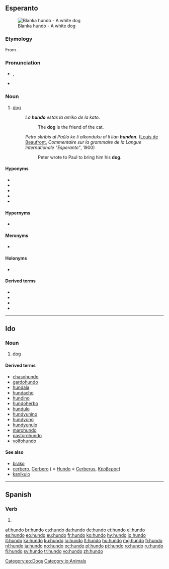 ==Esperanto==
{{wikipedia|lang=eo}}
[[File:2008-07-11 White German Shepherd pup chilling at the Coker Arboretum.jpg|thumb|Blanka hundo - A white dog]]

===Etymology===
From {{etyl|de|eo}} {{term|Hund|lang=de}}.

===Pronunciation===
* {{IPA|lang=eo|/ˈhundo/}}, {{X-SAMPA|lang=eo|/"hundo/}}
* {{hyphenation|hun|do}}

===Noun===
{{eo-noun}}

# [[dog]]
#: ''La '''hundo''' estas la amiko de la kato''.
#:: The '''dog''' is the friend of the cat.
#: ''Petro skribis al Paŭlo ke li alkonduku al li lian '''hundon'''.'' ([[w:fr:Louis de Beaufront|Louis de Beaufront]], ''Commentaire sur la grammaire de la Langue Internationale "Esperanto"'', 1900)
#:: Peter wrote to Paul to bring him his '''dog'''.

====Hyponyms====
* {{l|eo|ĉenhundo|gloss=[[guard]] dog}}
* {{l|eo|hundaĉo|gloss=an ugly dog, a [[cur]]}}
* {{l|eo|hundido|gloss=a [[puppy]]}}
* {{l|eo|hundino|gloss=a female dog, a [[bitch]]}}
* {{l|eo|virhundo|gloss=a male dog}}

====Hypernyms====
* {{l|eo|kaniso|gloss=member of the Canis genus}}

====Meronyms====
* {{l|eo|hundaĵo|gloss=dog [[meat]]}}

====Holonyms====
* {{l|eo|hundaro|gloss=a [[pack]] of dogs}}

====Derived terms====
* {{l|eo|hunda|gloss=[[canine]]}}
* {{l|eo|hundejo|gloss=a [[kennel]]}}
* {{l|eo|hundosledo|gloss=a [[dogsled]]}}
* {{l|eo|hundujo|gloss=a [[doghouse]]}}

[[Category:eo:Dogs]]
{{eo GCSE|3}}
{{eo BRO|4}}
{{Universala Vortaro}}

----

==Ido==

===Noun===
{{io-noun|hund}}

# {{qualifier|male or female}} [[dog]]

====Derived terms====
* [[chasohundo]]
* [[gardohundo]]
* [[hundala]]
* [[hundacho]]
* [[hundino]]
* [[hundoherbo]]
* [[hundulo]]
* [[hundyunino]]
* [[hundyuno]]
* [[hundyunulo]]
* [[marohundo]]
* [[pastorohundo]]
* [[volfohundo]]

====See also====
* [[brako]]
* [[cerbero]], [[Cerbero]] ( = [[Hundo]] = [[Cerberus]], [[Κέρβερος]])
* [[kanikulo]]

[[Category:io:Animals]]

----

==Spanish==

===Verb===
{{es-verb-form|hundir}}

# {{es-verb form of|ending=ir|mood=indicative|tense=present|pers=1|number=singular|[[hundir]]}}

[[af:hundo]]
[[br:hundo]]
[[cs:hundo]]
[[da:hundo]]
[[de:hundo]]
[[et:hundo]]
[[el:hundo]]
[[es:hundo]]
[[eo:hundo]]
[[eu:hundo]]
[[fr:hundo]]
[[ko:hundo]]
[[hy:hundo]]
[[io:hundo]]
[[it:hundo]]
[[ka:hundo]]
[[ku:hundo]]
[[lo:hundo]]
[[lt:hundo]]
[[hu:hundo]]
[[mg:hundo]]
[[fj:hundo]]
[[nl:hundo]]
[[ja:hundo]]
[[no:hundo]]
[[oc:hundo]]
[[pl:hundo]]
[[pt:hundo]]
[[ro:hundo]]
[[ru:hundo]]
[[fi:hundo]]
[[sv:hundo]]
[[tr:hundo]]
[[vo:hundo]]
[[zh:hundo]]